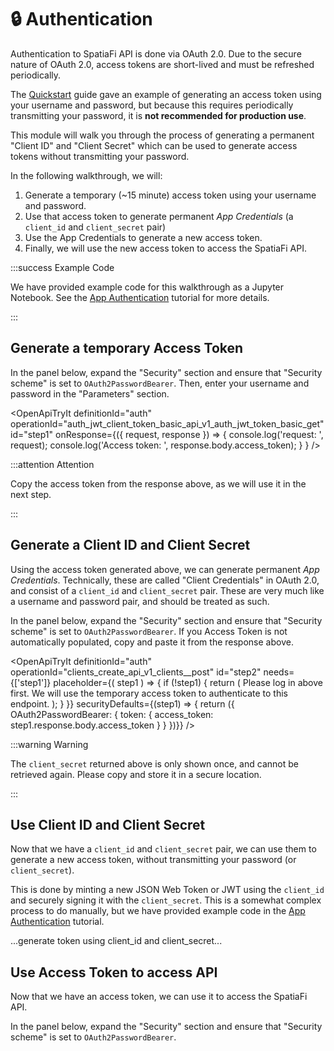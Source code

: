 
# 🔒 Authentication

Authentication to SpatiaFi API is done via OAuth 2.0. Due to the secure nature of OAuth 2.0,
access tokens are short-lived and must be refreshed periodically.

The [Quickstart](/pages/quickstart) guide gave an example of generating an access token using
your username and password, but because this requires periodically transmitting your password,
it is **not recommended for production use**.

This module will walk you through the process of generating a permanent "Client ID" and "Client Secret"
which can be used to generate access tokens without transmitting your password.

In the following walkthrough, we will:
  1. Generate a temporary (~15 minute) access token using your username and password.
  2. Use that access token to generate permanent _App Credentials_ (a `client_id` and `client_secret` pair)
  3. Use the App Credentials to generate a new access token.
  4. Finally, we will use the new access token to access the SpatiaFi API.

:::success Example Code

We have provided example code for this walkthrough as a Jupyter Notebook.
See the [App Authentication](/tutorial/app-authentication) tutorial for more details.

:::

## Generate a temporary Access Token

In the panel below, expand the "Security" section and ensure that "Security scheme" is set to `OAuth2PasswordBearer`.
Then, enter your username and password in the "Parameters" section.

<OpenApiTryIt
    definitionId="auth"
    operationId="auth_jwt_client_token_basic_api_v1_auth_jwt_token_basic_get"
    id="step1"
    onResponse={({ request, response }) =>
    {
        console.log('request: ', request);
        console.log('Access token: ', response.body.access_token);
    }
    }
/>

:::attention Attention

Copy the access token from the response above, as we will use it in the next step.

:::

## Generate a Client ID and Client Secret

Using the access token generated above, we can generate permanent _App Credentials_.
Technically, these are called "Client Credentials" in OAuth 2.0, and consist of a `client_id` and `client_secret` pair.
These are very much like a username and password pair, and should be treated as such.

In the panel below, expand the "Security" section and ensure that "Security scheme" is set to `OAuth2PasswordBearer`.
If you Access Token is not automatically populated, copy and paste it from the response above.

<OpenApiTryIt
    definitionId="auth"
    operationId="clients_create_api_v1_clients__post"
    id="step2"
    needs={['step1']}
    placeholder={( step1 ) => {
        if (!step1) {
            return (
                <Alert variant="attention">
                    Please log in above first. We will use the temporary access token to authenticate to this endpoint.
                </Alert>
            );
        }
    }}
    securityDefaults={(step1) => { return ({
        OAuth2PasswordBearer: {
            token: {
                access_token: step1.response.body.access_token
            }
        }
    })}}
/>

:::warning Warning

The `client_secret` returned above is only shown once, and cannot be retrieved again.
Please copy and store it in a secure location.

:::


## Use Client ID and Client Secret

Now that we have a `client_id` and `client_secret` pair, we can use them to generate a new access token,
without transmitting your password (or `client_secret`).

This is done by minting a new JSON Web Token or JWT using the `client_id` and securely
signing it with the `client_secret`.
This is a somewhat complex process to do manually, but we have provided example code in the
[App Authentication](/tutorial/app-authentication) tutorial.

...generate token using client_id and client_secret...


## Use Access Token to access API

Now that we have an access token, we can use it to access the SpatiaFi API.

In the panel below, expand the "Security" section and ensure that "Security scheme" is set to `OAuth2PasswordBearer`.
